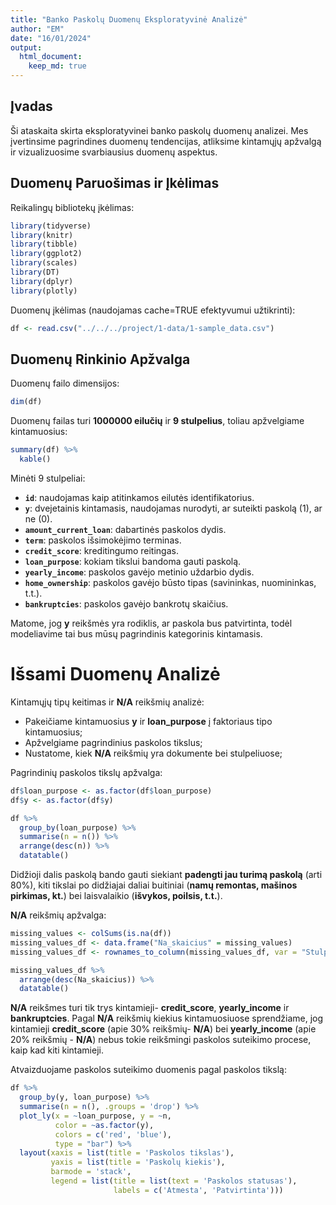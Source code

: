 ```yaml
---
title: "Banko Paskolų Duomenų Eksploratyvinė Analizė"
author: "EM"
date: "16/01/2024"
output:
  html_document:
    keep_md: true
---
```


## Įvadas

Ši ataskaita skirta eksploratyvinei banko paskolų duomenų analizei. Mes įvertinsime pagrindines duomenų tendencijas, atliksime kintamųjų apžvalgą ir vizualizuosime svarbiausius duomenų aspektus.

## Duomenų Paruošimas ir Įkėlimas

Reikalingų bibliotekų įkėlimas:
```r

library(tidyverse)
library(knitr)
library(tibble)
library(ggplot2)
library(scales)
library(DT)
library(dplyr)
library(plotly)
```

Duomenų įkėlimas (naudojamas cache=TRUE efektyvumui užtikrinti):
```r

df <- read.csv("../../../project/1-data/1-sample_data.csv")
```

## Duomenų Rinkinio Apžvalga

Duomenų failo dimensijos:
```r

dim(df)
```
Duomenų failas turi __1000000 eilučių__ ir __9 stulpelius__, toliau apžvelgiame kintamuosius:
```r

summary(df) %>%
  kable()
```
Minėti 9 stulpeliai:

- __`id`__: naudojamas kaip atitinkamos eilutės identifikatorius.
- __`y`__: dvejetainis kintamasis, naudojamas nurodyti, ar suteikti paskolą (1), ar ne (0).
- __`amount_current_loan`__: dabartinės paskolos dydis.
- __`term`__: paskolos išsimokėjimo terminas.
- __`credit_score`__: kreditingumo reitingas.
- __`loan_purpose`__: kokiam tikslui bandoma gauti paskolą.
- __`yearly_income`__: paskolos gavėjo metinio uždarbio dydis.
- __`home_ownership`__: paskolos gavėjo būsto tipas (savininkas, nuomininkas, t.t.).
- __`bankruptcies`__: paskolos gavėjo bankrotų skaičius.

Matome, jog __y__ reikšmės yra rodiklis, ar paskola bus patvirtinta, todėl modeliavime tai bus mūsų pagrindinis kategorinis kintamasis.


# Išsami Duomenų Analizė

Kintamųjų tipų keitimas ir __N/A__ reikšmių analizė:

- Pakeičiame kintamuosius __y__ ir __loan_purpose__ į faktoriaus tipo kintamuosius;
- Apžvelgiame pagrindinius paskolos tikslus;
- Nustatome, kiek __N/A__ reikšmių yra dokumente bei stulpeliuose;

Pagrindinių paskolos tikslų apžvalga:
```r

df$loan_purpose <- as.factor(df$loan_purpose)
df$y <- as.factor(df$y)
```

```r

df %>%
  group_by(loan_purpose) %>%
  summarise(n = n()) %>%
  arrange(desc(n)) %>%
  datatable()
```
Didžioji dalis paskolą bando gauti siekiant __padengti jau turimą paskolą__ (arti 80%), kiti tikslai po didžiajai daliai buitiniai (__namų remontas, mašinos pirkimas, kt.__) bei laisvalaikio (__išvykos, poilsis, t.t.__).

  
__N/A__ reikšmių apžvalga:
```r

missing_values <- colSums(is.na(df))
missing_values_df <- data.frame("Na_skaicius" = missing_values)
missing_values_df <- rownames_to_column(missing_values_df, var = "Stulpelis")

missing_values_df %>%
  arrange(desc(Na_skaicius)) %>%
  datatable()
```
__N/A__ reikšmes turi tik trys kintamieji- __credit_score__, __yearly_income__ ir __bankruptcies__. Pagal __N/A__ reikšmių kiekius kintamuosiuose sprendžiame, jog kintamieji __credit_score__ (apie 30% reikšmių- __N/A__) bei __yearly_income__ (apie 20% reikšmių - __N/A__) nebus tokie reikšmingi paskolos suteikimo procese, kaip kad kiti kintamieji.

Atvaizduojame paskolos suteikimo duomenis pagal paskolos tikslą:
```r

df %>%
  group_by(y, loan_purpose) %>%
  summarise(n = n(), .groups = 'drop') %>%
  plot_ly(x = ~loan_purpose, y = ~n, 
          color = ~as.factor(y), 
          colors = c('red', 'blue'),
          type = "bar") %>%
  layout(xaxis = list(title = 'Paskolos tikslas'), 
         yaxis = list(title = 'Paskolų kiekis'),
         barmode = 'stack',
         legend = list(title = list(text = 'Paskolos statusas'),
                       labels = c('Atmesta', 'Patvirtinta')))
```

